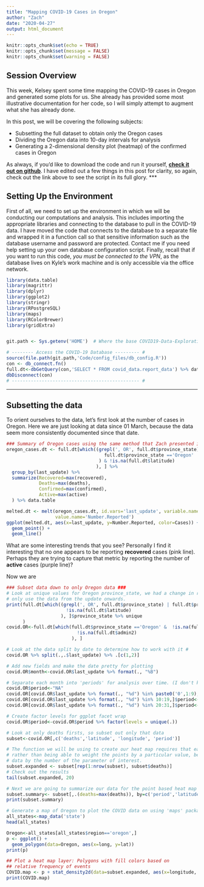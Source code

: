 ```yaml
---
title: "Mapping COVID-19 Cases in Oregon"
author: "Zach"
date: "2020-04-27"
output: html_document
---
```


```r
knitr::opts_chunk$set(echo = TRUE)
knitr::opts_chunk$set(message = FALSE)
knitr::opts_chunk$set(warning = FALSE)
```

## Session Overview

This week, Kelsey spent some time mapping the COVID-19 cases in Oregon and generated some plots for 
us.  She already has provided some most illustrative documentation for her code, so I will simply 
attempt to augment what she has already done.

In this post, we will be covering the following subjects:

* Subsetting the full dataset to obtain only the Oregon cases
* Dividing the Oregon data into 10-day intervals for analysis
* Generating a 2-dimensional density plot (heatmap) of the confirmed cases in Oregon


As always, if you'd like to download the code and run it yourself, [**check it out on github**](https://github.com/H4estu/COVID19-Data-Exploration/blob/master/scripts/R/session3/covid_heat_map.R).
I have edited out a few things in this post for clarity, so again, check out the link above to see
the script in its full glory.
***

## Setting Up the Environment

First of all, we need to set up the environment in which we will be conducting our computations and 
analysis.  This includes importing the appropriate libraries and connecting to the database to pull 
in the COVID-19 data.  I have moved the code that connects to the database to a separate file and 
wrapped it in a function call so that sensitive information such as the database username and 
password are protected.  Contact me if you need help setting up your own database configuration
script.  Finally, recall that if you want to run this code, *you must be connected to the VPN*, as 
the database lives on Kyle's work machine and is only accessible via the office network.
```r
library(data.table)
library(magrittr)
library(dplyr)
library(ggplot2)
library(stringr)
library(RPostgreSQL)
library(maps)
library(RColorBrewer)
library(gridExtra)


git.path <- Sys.getenv('HOME')  # Where the base COVID19-Data-Exploration folder lives.

# -------- Access the COVID-19 Database --------- #
source(file.path(git.path,'Code/config_files/db_config.R'))
con <- db_connect.fn()
full.dt<-dbGetQuery(con,'SELECT * FROM covid_data.report_data') %>% data.table
dbDisconnect(con)  
# ----------------------------------------------- #

```
***

## Subsetting the data
To orient ourselves to the data, let's first look at the number of cases in Oregon.  Here we
are just looking at data since 01 March, because the data seem more consistently documented 
since that date.

```r
### Summary of Oregon cases using the same method that Zach presented in the first class ###
oregon_cases.dt <- full.dt[which((grepl(', OR', full.dt$province_state) | 
                                    full.dt$province_state =='Oregon'
                                  ) & !is.na(full.dt$latitude)
                                 ), ] %>%
  group_by(last_update) %>%
  summarize(Recovered=max(recovered), 
            Deaths=max(deaths), 
            Confirmed=max(confirmed), 
            Active=max(active)
  ) %>% data.table

melted.dt <- melt(oregon_cases.dt, id.vars='last_update', variable.name = 'Cases', 
                  value.name='Number.Reported')
ggplot(melted.dt, aes(x=last_update, y=Number.Reported, color=Cases)) +
  geom_point() + 
  geom_line()
```

What are some interesting trends that you see?  Personally I find it interesting that no one appears
to be reporting **recovered** cases (pink line).  Perhaps they are trying to capture that metric by 
reporting the number of **active** cases (purple line)?  

Now we are 
```r
### Subset data down to only Oregon data ###
# Look at unique values for Oregon province_state, we had a change in reporting so we are going to 
# only use the data from the update onwards.
print(full.dt[which((grepl(', OR', full.dt$province_state) | full.dt$province_state =='Oregon') & 
                      !is.na(full.dt$latitude)
                    ), ]$province_state %>% unique
      )
covid.OR<-full.dt[which(full.dt$province_state =='Oregon' &  !is.na(full.dt$latitude) & 
                          !is.na(full.dt$admin2)
                        ), ]

# Look at the data split by date to determine how to work with it #
covid.OR %>% split(.,.$last_update) %>% .[c(1,2)]

# Add new fields and make the date pretty for plotting
covid.OR$month<-covid.OR$last_update %>% format(., "%B")

# Separate each month into 'periods' for analysis over time. (I don't know why I didn't do weeks lol)
covid.OR$period<-"NA"
covid.OR[covid.OR$last_update %>% format(., "%d") %in% paste0('0',1:9),]$period<-paste0(covid.OR[covid.OR$last_update %>% format(., "%d") %in% paste0('0',1:9),]$month,' 1-9')
covid.OR[covid.OR$last_update %>% format(., "%d") %in% 10:19,]$period<-paste0(covid.OR[covid.OR$last_update %>% format(., "%d") %in% 10:19,]$month,' 10-19')
covid.OR[covid.OR$last_update %>% format(., "%d") %in% 20:31,]$period<-paste0(covid.OR[covid.OR$last_update %>% format(., "%d") %in% 20:31,]$month,' 20-31')

# Create factor levels for ggplot facet wrap
covid.OR$period<-covid.OR$period %>% factor(levels = unique(.))

# Look at only deaths firsts, so subset out only that data
subset<-covid.OR[,c('deaths','latitude', 'longitude', 'period')]

# The function we will be using to create our heat map requires that each value be a unique 'event' with its own coordinate location
# rather than being able to weight the points by a particular value, because of this we must replicate our rows and their lat/long
# data by the number of the parameter of interest.
subset.expanded <- subset[rep(1:nrow(subset), subset$deaths)]
# Check out the results
tail(subset.expanded, 20)

# Next we are going to summarize our data for the point based heat map that we are going to do.
subset.summary<- subset[,.(deaths=max(deaths)), by=c('period','latitude', 'longitude')]
print(subset.summary)

# Generate a map of Oregon to plot the COVID data on using 'maps' package
all_states<-map_data('state')
head(all_states)

Oregon<-all_states[all_states$region=='oregon',]
p <- ggplot() +
  geom_polygon(data=Oregon, aes(x=long, y=lat))
print(p)

## Plot a heat map layer: Polygons with fill colors based on
## relative frequency of events
COVID.map <- p + stat_density2d(data=subset.expanded, aes(x=longitude, y=latitude, fill=..level.., alpha=..level..), geom="polygon")
print(COVID.map)
```
